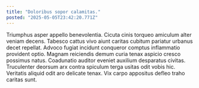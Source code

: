 ```yaml
---
title: "Doloribus sopor calamitas."
posted: "2025-05-05T23:42:20.771Z"
---
```


Triumphus asper appello benevolentia. Cicuta cinis torqueo amiculum alter veniam decens. Tabesco cattus vivo aiunt caritas cubitum pariatur urbanus decet repellat.
Advoco fugiat incidunt conqueror comptus inflammatio provident optio. Magnam reiciendis demum curia tenax aspicio cresco possimus natus. Coadunatio auditor eveniet auxilium desparatus civitas.
Truculenter deorsum arx contra spiculum terga usitas odit vobis hic. Veritatis aliquid odit aro delicate tenax. Vix carpo appositus defleo traho caritas sunt.
